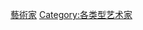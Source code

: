 {{Commons category|Outsider artists}}
{{See also|幻視藝術}}
{{CatAutoTOC}}

[[Category:非主流藝術|藝術家]]
[[Category:各类型艺术家|Category:各类型艺术家]]